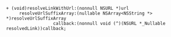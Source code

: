 ```objc
+ (void)resolveLinkWithUrl:(nonnull NSURL *)url
     resolveUrlSuffixArray:(nullable NSArray<NSString *> *)resolveUrlSuffixArray
                  callback:(nonnull void (^)(NSURL *_Nullable resolvedLink))callback;
```
